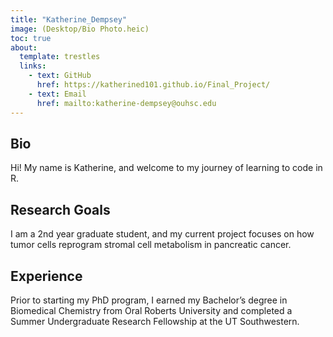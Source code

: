 ```yaml
---
title: "Katherine_Dempsey"
image: (Desktop/Bio Photo.heic)
toc: true
about: 
  template: trestles
  links: 
    - text: GitHub
      href: https://katherined101.github.io/Final_Project/
    - text: Email
      href: mailto:katherine-dempsey@ouhsc.edu
---
```


::: column-page
# Bio
Hi! My name is Katherine, and welcome to my journey of learning to code in R. 

## Research Goals
I am a 2nd year graduate student, and my current project focuses on how tumor cells reprogram stromal cell metabolism in pancreatic cancer.  

## Experience
Prior to starting my PhD program, I earned my Bachelor's degree in Biomedical Chemistry from Oral Roberts University and completed a Summer Undergraduate Research Fellowship at the UT Southwestern.
:::

